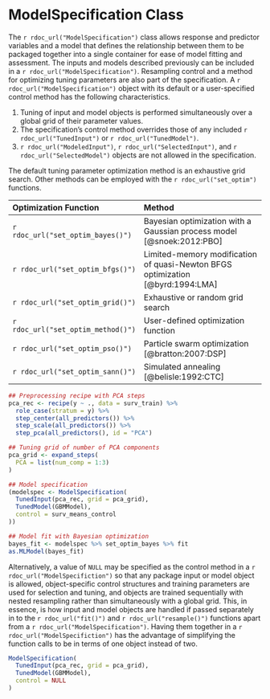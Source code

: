 # ModelSpecification Class

The `r rdoc_url("ModelSpecification")` class allows response and predictor variables and a model that defines the relationship between them to be packaged together into a single container for ease of model fitting and assessment.  The inputs and models described previously can be included in a `r rdoc_url("ModelSpecification")`.  Resampling control and a method for optimizing tuning parameters are also part of the specification.  A `r rdoc_url("ModelSpecification")` object with its default or a user-specified control method has the following characteristics.

1. Tuning of input and model objects is performed simultaneously over a global grid of their parameter values.
2. The specification's control method overrides those of any included `r rdoc_url("TunedInput")` or `r rdoc_url("TunedModel")`.
3. `r rdoc_url("ModeledInput")`, `r rdoc_url("SelectedInput")`, and `r rdoc_url("SelectedModel")` objects are not allowed in the specification.

The default tuning parameter optimization method is an exhaustive grid search.  Other methods can be employed with the `r rdoc_url("set_optim")` functions.

| Optimization Function              | Method                                                                         |
|:-----------------------------------|:-------------------------------------------------------------------------------|
| `r rdoc_url("set_optim_bayes()")`  | Bayesian optimization with a Gaussian process model [@snoek:2012:PBO]          |
| `r rdoc_url("set_optim_bfgs()")`   | Limited-memory modification of quasi-Newton BFGS optimization [@byrd:1994:LMA] |
| `r rdoc_url("set_optim_grid()")`   | Exhaustive or random grid search                                               |
| `r rdoc_url("set_optim_method()")` | User-defined optimization function                                             |
| `r rdoc_url("set_optim_pso()")`    | Particle swarm optimization [@bratton:2007:DSP]                                |
| `r rdoc_url("set_optim_sann()")`   | Simulated annealing [@belisle:1992:CTC]                                        |

```r
## Preprocessing recipe with PCA steps
pca_rec <- recipe(y ~ ., data = surv_train) %>%
  role_case(stratum = y) %>%
  step_center(all_predictors()) %>%
  step_scale(all_predictors()) %>%
  step_pca(all_predictors(), id = "PCA")

## Tuning grid of number of PCA components
pca_grid <- expand_steps(
  PCA = list(num_comp = 1:3)
)

## Model specification
(modelspec <- ModelSpecification(
  TunedInput(pca_rec, grid = pca_grid),
  TunedModel(GBMModel),
  control = surv_means_control
))

## Model fit with Bayesian optimization
bayes_fit <- modelspec %>% set_optim_bayes %>% fit
as.MLModel(bayes_fit)
```

Alternatively, a value of `NULL` may be specified as the control method in a `r rdoc_url("ModelSpecifiction")` so that any package input or model object is allowed, object-specific control structures and training parameters are used for selection and tuning, and objects are trained sequentially with nested resampling rather than simultaneously with a global grid.  This, in essence, is how input and model objects are handled if passed separately in to the `r rdoc_url("fit()")` and `r rdoc_url("resample()")` functions apart from a `r rdoc_url("ModelSpecification")`.  Having them together in a `r rdoc_url("ModelSpecifiction")` has the advantage of simplifying the function calls to be in terms of one object instead of two.

```r
ModelSpecification(
  TunedInput(pca_rec, grid = pca_grid),
  TunedModel(GBMModel),
  control = NULL
)
```
